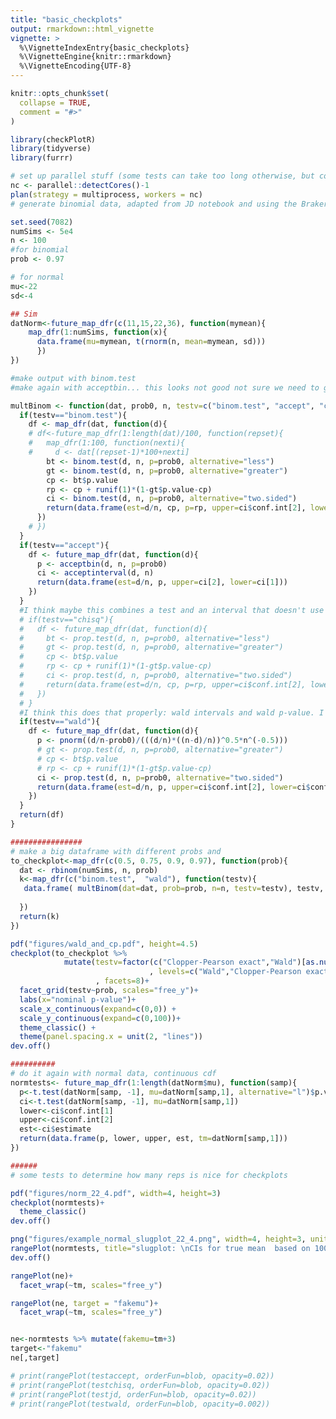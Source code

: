 ```yaml
---
title: "basic_checkplots"
output: rmarkdown::html_vignette
vignette: >
  %\VignetteIndexEntry{basic_checkplots}
  %\VignetteEngine{knitr::rmarkdown}
  %\VignetteEncoding{UTF-8}
---
```


```r
knitr::opts_chunk$set(
  collapse = TRUE,
  comment = "#>"
)
```

```r
library(checkPlotR)
library(tidyverse)
library(furrr)
```


```r
# set up parallel stuff (some tests can take too long otherwise, but could probably get rid of this and lower reps, going to change to 5e3 actually)
nc <- parallel::detectCores()-1
plan(strategy = multiprocess, workers = nc)
# generate binomial data, adapted from JD notebook and using the Braker also

set.seed(7082)
numSims <- 5e4
n <- 100
#for binomial
prob <- 0.97

# for normal
mu<-22
sd<-4

## Sim
datNorm<-future_map_dfr(c(11,15,22,36), function(mymean){
    map_dfr(1:numSims, function(x){
      data.frame(mu=mymean, t(rnorm(n, mean=mymean, sd)))
      })
})

#make output with binom.test
#make again with acceptbin... this looks not good not sure we need to go further.

multBinom <- function(dat, prob0, n, testv=c("binom.test", "accept", "chisq", "wald")){
  if(testv=="binom.test"){
    df <- map_dfr(dat, function(d){
    # df<-future_map_dfr(1:length(dat)/100, function(repset){
    #   map_dfr(1:100, function(nexti){
    #     d <- dat[(repset-1)*100+nexti]
        bt <- binom.test(d, n, p=prob0, alternative="less")
        gt <- binom.test(d, n, p=prob0, alternative="greater")
        cp <- bt$p.value
        rp <- cp + runif(1)*(1-gt$p.value-cp)
        ci <- binom.test(d, n, p=prob0, alternative="two.sided")
        return(data.frame(est=d/n, cp, p=rp, upper=ci$conf.int[2], lower=ci$conf.int[1]))
      })
    # })
  }
  if(testv=="accept"){
    df <- future_map_dfr(dat, function(d){
      p <- acceptbin(d, n, p=prob0)
      ci <- acceptinterval(d, n)
      return(data.frame(est=d/n, p, upper=ci[2], lower=ci[1]))
    })
  }
  #I think maybe this combines a test and an interval that doesn't use that p-value which is not the point. 
  # if(testv=="chisq"){
  #   df <- future_map_dfr(dat, function(d){
  #     bt <- prop.test(d, n, p=prob0, alternative="less")
  #     gt <- prop.test(d, n, p=prob0, alternative="greater")
  #     cp <- bt$p.value
  #     rp <- cp + runif(1)*(1-gt$p.value-cp)
  #     ci <- prop.test(d, n, p=prob0, alternative="two.sided")
  #     return(data.frame(est=d/n, cp, p=rp, upper=ci$conf.int[2], lower=ci$conf.int[1]))
  #   })
  # }
  #I think this does that properly: wald intervals and wald p-value. I think I got the wald binomial p right. 
  if(testv=="wald"){
    df <- future_map_dfr(dat, function(d){
      p <- pnorm((d/n-prob0)/(((d/n)*((n-d)/n))^0.5*n^(-0.5)))
      # gt <- prop.test(d, n, p=prob0, alternative="greater")
      # cp <- bt$p.value
      # rp <- cp + runif(1)*(1-gt$p.value-cp)
      ci <- prop.test(d, n, p=prob0, alternative="two.sided")
      return(data.frame(est=d/n, p, upper=ci$conf.int[2], lower=ci$conf.int[1]))
    })
  }
  return(df)
}

################
# make a big dataframe with different probs and 
to_checkplot<-map_dfr(c(0.5, 0.75, 0.9, 0.97), function(prob){
  dat <- rbinom(numSims, n, prob)
  k<-map_dfr(c("binom.test",  "wald"), function(testv){
   data.frame( multBinom(dat=dat, prob=prob, n=n, testv=testv), testv, prob)
    
  })
  return(k)
})

pdf("figures/wald_and_cp.pdf", height=4.5)
checkplot(to_checkplot %>% 
            mutate(testv=factor(c("Clopper-Pearson exact","Wald")[as.numeric(as.factor(testv))]
                               , levels=c("Wald","Clopper-Pearson exact")))
                   , facets=8)+
  facet_grid(testv~prob, scales="free_y")+
  labs(x="nominal p-value")+
  scale_x_continuous(expand=c(0,0)) +
  scale_y_continuous(expand=c(0,100))+
  theme_classic() + 
  theme(panel.spacing.x = unit(2, "lines"))
dev.off()

##########
# do it again with normal data, continuous cdf
normtests<- future_map_dfr(1:length(datNorm$mu), function(samp){
  p<-t.test(datNorm[samp, -1], mu=datNorm[samp,1], alternative="l")$p.value
  ci<-t.test(datNorm[samp, -1], mu=datNorm[samp,1])
  lower<-ci$conf.int[1]
  upper<-ci$conf.int[2]
  est<-ci$estimate
  return(data.frame(p, lower, upper, est, tm=datNorm[samp,1]))
})

######
# some tests to determine how many reps is nice for checkplots

pdf("figures/norm_22_4.pdf", width=4, height=3)
checkplot(normtests)+
  theme_classic()
dev.off()

png("figures/example_normal_slugplot_22_4.png", width=4, height=3, units="in", res=650)
rangePlot(normtests, title="slugplot: \nCIs for true mean  based on 100 deviates \nfrom norm(22,4)")
dev.off()

rangePlot(ne)+
  facet_wrap(~tm, scales="free_y")

rangePlot(ne, target = "fakemu")+
  facet_wrap(~tm, scales="free_y")


ne<-normtests %>% mutate(fakemu=tm+3)
target<-"fakemu"
ne[,target]

# print(rangePlot(testaccept, orderFun=blob, opacity=0.02))
# print(rangePlot(testchisq, orderFun=blob, opacity=0.02))
# print(rangePlot(testjd, orderFun=blob, opacity=0.02))
# print(rangePlot(testwald, orderFun=blob, opacity=0.002))
````